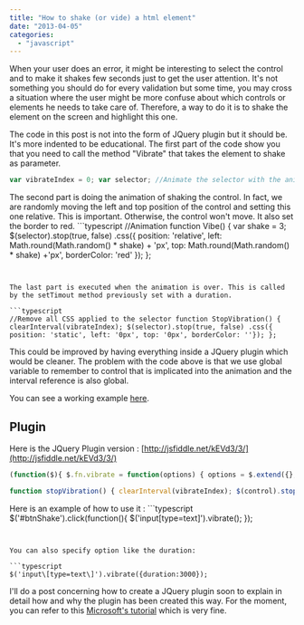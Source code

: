```yaml
---
title: "How to shake (or vide) a html element"
date: "2013-04-05"
categories: 
  - "javascript"
---
```


When your user does an error, it might be interesting to select the control and to make it shakes few seconds just to get the user attention. It's not something you should do for every validation but some time, you may cross a situation where the user might be more confuse about which controls or elements he needs to take care of. Therefore, a way to do it is to shake the element on the screen and highlight this one.

The code in this post is not into the form of JQuery plugin but it should be. It's more indented to be educational. The first part of the code show you that you need to call the method "Vibrate" that takes the element to shake as parameter.

```typescript
var vibrateIndex = 0; var selector; //Animate the selector with the animation function function Vibrate(item) { selector = $(item); var interval = 10; var duration = 500; vibrateIndex = setInterval(Vibe, interval); setTimeout(StopVibration, duration); } 
``` 


The second part is doing the animation of shaking the control. In fact, we are randomly moving the left and top position of the control and setting this one relative. This is important. Otherwise, the control won't move. It also set the border to red. ```typescript
//Animation function Vibe() { var shake = 3; $(selector).stop(true, false) .css({ position: 'relative', left: Math.round(Math.random() \* shake) + 'px', top: Math.round(Math.random() \* shake) +'px', borderColor: 'red' }); }; 
``` 


The last part is executed when the animation is over. This is called by the setTimout method previously set with a duration.

```typescript
//Remove all CSS applied to the selector function StopVibration() { clearInterval(vibrateIndex); $(selector).stop(true, false) .css({ position: 'static', left: '0px', top: '0px', borderColor: ''}); }; 
``` 


This could be improved by having everything inside a JQuery plugin which would be cleaner. The problem with the code above is that we use global variable to remember to control that is implicated into the animation and the interval reference is also global.

You can see a working example [here](http://jsfiddle.net/kEVd3/).

## Plugin

Here is the JQuery Plugin version : [http://jsfiddle.net/kEVd3/3/](http://jsfiddle.net/kEVd3/3/)

```typescript
(function($){ $.fn.vibrate = function(options) { options = $.extend({}, $.fn.vibrate.defaultOptions, options); var control = $(this); var vibrateIndex = 0; var selector; vibrateIndex = setInterval(vibe, options.interval); setTimeout(stopVibration, options.duration); function vibe() { var shake = 3; $(control).stop(true, false) .css({ position: 'relative', left: Math.round(Math.random() \* shake) + 'px', top: Math.round(Math.random() \* shake) +'px', borderColor: 'red' }); };

function stopVibration() { clearInterval(vibrateIndex); $(control).stop(true, false) .css({ position: 'static', left: '0px', top: '0px', borderColor: ''}); }; return this; } $.fn.vibrate.defaultOptions = { interval : 10 , duration : 500 } })(jQuery);


``` 


Here is an example of how to use it : ```typescript
$('#btnShake').click(function(){ $('input\[type=text\]').vibrate(); }); 
``` 


You can also specify option like the duration:

```typescript
$('input\[type=text\]').vibrate({duration:3000}); 
``` 


I'll do a post concerning how to create a JQuery plugin soon to explain in detail how and why the plugin has been created this way. For the moment, you can refer to this [Microsoft's tutorial](http://msdn.microsoft.com/en-us/magazine/ff608209.aspx) which is very fine.
